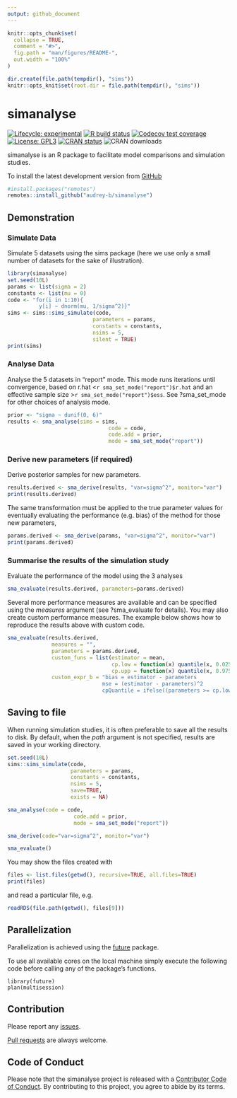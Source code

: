 ```yaml
---
output: github_document
---
```


<!-- README.md is generated from README.Rmd. Please edit that file -->

```r
knitr::opts_chunk$set(
  collapse = TRUE,
  comment = "#>",
  fig.path = "man/figures/README-",
  out.width = "100%"
)
```
```r
dir.create(file.path(tempdir(), "sims"))
knitr::opts_knit$set(root.dir = file.path(tempdir(), "sims"))
```

# simanalyse

<!-- badges: start -->
[![Lifecycle: experimental](https://img.shields.io/badge/lifecycle-experimental-orange.svg)](https://www.tidyverse.org/lifecycle/#experimental)
[![R build status](https://github.com/audrey-b/simanalyse/workflows/R-CMD-check/badge.svg)](https://github.com/audrey-b/simanalyse/actions)
[![Codecov test coverage](https://codecov.io/gh/poissonconsulting/simanalyse/branch/master/graph/badge.svg)](https://codecov.io/gh/poissonconsulting/simanalyse?branch=master)
[![License: GPL3](https://img.shields.io/badge/License-GPL3-blue.svg)](https://www.gnu.org/licenses/gpl-3.0.html)
[![CRAN status](https://www.r-pkg.org/badges/version/simanalyse)](https://cran.r-project.org/package=simanalyse)
![CRAN downloads](http://cranlogs.r-pkg.org/badges/simanalyse)
<!-- badges: end -->

simanalyse is an R package to facilitate model comparisons and simulation studies.

To install the latest development version from [GitHub](https://github.com/audrey-b/simanalyse)
```r
#install.packages("remotes")
remotes::install_github("audrey-b/simanalyse")
```

## Demonstration

### Simulate Data

Simulate 5 datasets using the sims package (here we use only a small number of datasets for the sake of illustration).
```r
library(simanalyse)
set.seed(10L)
params <- list(sigma = 2)
constants <- list(mu = 0)
code <- "for(i in 1:10){
          y[i] ~ dnorm(mu, 1/sigma^2)}"
sims <- sims::sims_simulate(code, 
                           parameters = params, 
                           constants = constants,
                           nsims = 5,
                           silent = TRUE)
print(sims)
```

### Analyse Data

Analyse the 5 datasets in "report" mode. This mode runs iterations until convergence, based on r.hat <`r sma_set_mode("report")$r.hat` and an effective sample size >`r sma_set_mode("report")$ess`. See ?sma_set_mode for other choices of analysis mode.
```r
prior <- "sigma ~ dunif(0, 6)"
results <- sma_analyse(sims = sims,
                                code = code,
                                code.add = prior,
                                mode = sma_set_mode("report"))
```

### Derive new parameters (if required)

Derive posterior samples for new parameters. 
```r
results.derived <- sma_derive(results, "var=sigma^2", monitor="var")
print(results.derived)
```

The same transformation must be applied to the true parameter values for eventually evaluating the performance (e.g. bias) of the method for those new parameters, 

```r
params.derived <- sma_derive(params, "var=sigma^2", monitor="var")
print(params.derived)
```

### Summarise the results of the simulation study 

Evaluate the performance of the model using the 3 analyses
```r
sma_evaluate(results.derived, parameters=params.derived)
```
Several more performance measures are available and can be specified using the *measures* argument (see ?sma_evaluate for details). You may also create custom performance measures. The example below shows how to reproduce the results above with custom code.
```r
sma_evaluate(results.derived,
              measures = "", 
              parameters = params.derived, 
              custom_funs = list(estimator = mean,
                                 cp.low = function(x) quantile(x, 0.025),
                                 cp.upp = function(x) quantile(x, 0.975)),
              custom_expr_b = "bias = estimator - parameters
                              mse = (estimator - parameters)^2
                              cpQuantile = ifelse((parameters >= cp.low) & (parameters <= cp.upp), 1, 0)")
```

## Saving to file

When running simulation studies, it is often preferable to save all the results to disk. By default, when the *path* argument is not specified, results are saved in your working directory.

```r
set.seed(10L)
sims::sims_simulate(code, 
                    parameters = params, 
                    constants = constants,
                    nsims = 5,
                    save=TRUE,
                    exists = NA)

sma_analyse(code = code,
                     code.add = prior,
                     mode = sma_set_mode("report"))

sma_derive(code="var=sigma^2", monitor="var")

sma_evaluate()
```

You may show the files created with
```r
files <- list.files(getwd(), recursive=TRUE, all.files=TRUE)
print(files)
```

and read a particular file, e.g.
```r
readRDS(file.path(getwd(), files[9]))
```


## Parallelization

Parallelization is achieved using the
[future](https://github.com/HenrikBengtsson/future) package.

To use all available cores on the local machine simply execute the following code before calling any of the package's functions.

    library(future)
    plan(multisession)

## Contribution

Please report any [issues](https://github.com/audrey-b/simanalyse/issues).

[Pull requests](https://github.com/audrey-b/simanalyse/pulls) are always welcome.

## Code of Conduct

Please note that the simanalyse project is released with a [Contributor Code of Conduct](https://contributor-covenant.org/version/2/0/CODE_OF_CONDUCT.html). 
By contributing to this project, you agree to abide by its terms.

